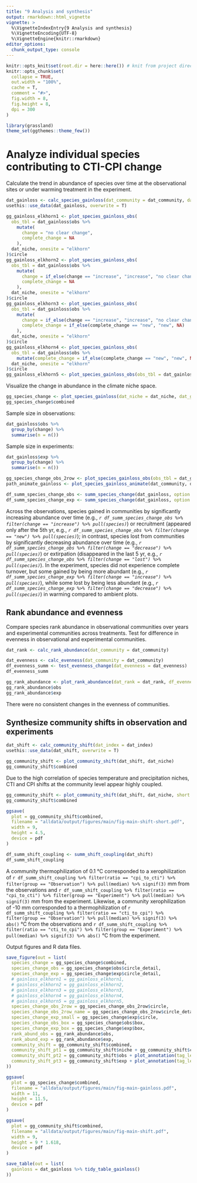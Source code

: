 ```yaml
---
title: "9 Analysis and synthesis"
output: rmarkdown::html_vignette
vignette: >
  %\VignetteIndexEntry{9 Analysis and synthesis}
  %\VignetteEncoding{UTF-8}
  %\VignetteEngine{knitr::rmarkdown}
editor_options: 
  chunk_output_type: console
---
```


```r
knitr::opts_knit$set(root.dir = here::here()) # knit from project directory
knitr::opts_chunk$set(
  collapse = TRUE,
  out.width = "100%",
  cache = T,
  comment = "#>",
  fig.width = 8,
  fig.height = 8,
  dpi = 300
)
```

```r
library(grassland)
theme_set(ggthemes::theme_few())
```

# Analyze individual species contributing to CTI-CPI change

Calculate the trend in abundance of species over time at the observational sites or under warming treatment in the experiment.
```r
dat_gainloss <- calc_species_gainloss(dat_community = dat_community, dat_niche = dat_niche)
usethis::use_data(dat_gainloss, overwrite = T)
```

```r
gg_gainloss_elkhorn1 <- plot_species_gainloss_obs(
  obs_tbl = dat_gainloss$obs %>%
    mutate(
      change = "no clear change",
      complete_change = NA
    ),
  dat_niche, onesite = "elkhorn"
)$circle
gg_gainloss_elkhorn2 <- plot_species_gainloss_obs(
  obs_tbl = dat_gainloss$obs %>%
    mutate(
      change = if_else(change == "increase", "increase", "no clear change"),
      complete_change = NA
    ),
  dat_niche, onesite = "elkhorn"
)$circle
gg_gainloss_elkhorn3 <- plot_species_gainloss_obs(
  obs_tbl = dat_gainloss$obs %>%
    mutate(
      change = if_else(change == "increase", "increase", "no clear change"),
      complete_change = if_else(complete_change == "new", "new", NA)
    ),
  dat_niche, onesite = "elkhorn"
)$circle
gg_gainloss_elkhorn4 <- plot_species_gainloss_obs(
  obs_tbl = dat_gainloss$obs %>%
    mutate(complete_change = if_else(complete_change == "new", "new", NA)),
  dat_niche, onesite = "elkhorn"
)$circle
gg_gainloss_elkhorn5 <- plot_species_gainloss_obs(obs_tbl = dat_gainloss$obs, dat_niche, onesite = "elkhorn")$circle
```

Visualize the change in abundance in the climate niche space.
```r
gg_species_change <- plot_species_gainloss(dat_niche = dat_niche, dat_gainloss = dat_gainloss)
gg_species_change$combined
```

Sample size in observations:
```r
dat_gainloss$obs %>%
  group_by(change) %>%
  summarise(n = n())
```

Sample size in experiments:
```r
dat_gainloss$exp %>%
  group_by(change) %>%
  summarise(n = n())
```

```r
gg_species_change_obs_2row <- plot_species_gainloss_obs(obs_tbl = dat_gainloss$obs, dat_niche, nrow = 2)
path_animate_gainloss <- plot_species_gainloss_animate(dat_community, dat_gainloss, dat_niche)
```

```r
df_summ_species_change_obs <- summ_species_change(dat_gainloss, option = "obs")
df_summ_species_change_exp <- summ_species_change(dat_gainloss, option = "exp")
```

Across the observations, species gained in communities by significantly increasing abundance over time (e.g., _`r df_summ_species_change_obs %>% filter(change == "increase") %>% pull(species)`_) or recruitment (appeared only after the 5th yr, e.g., _`r df_summ_species_change_obs %>% filter(change == "new") %>% pull(species)`_); in contrast, species lost from communities by significantly decreasing abundance over time (e.g., _`r df_summ_species_change_obs %>% filter(change == "decrease") %>% pull(species)`_) or extirpation (disappeared in the last 5 yr, e.g., _`r df_summ_species_change_obs %>% filter(change == "lost") %>% pull(species)`_). In the experiment, species did not experience complete turnover, but some gained by being more abundant (e.g., _`r df_summ_species_change_exp %>% filter(change == "increase") %>% pull(species)`_), while some lost by being less abundant (e.g., _`r df_summ_species_change_exp %>% filter(change == "decrease") %>% pull(species)`_) in warming compared to ambient plots.

## Rank abundance and evenness
Compare species rank abundance in observational communities over years and experimental communities across treatments. Test for difference in evenness in observational and experimental communities.

```r
dat_rank <- calc_rank_abundance(dat_community = dat_community)

dat_evenness <- calc_evenness(dat_community = dat_community)
df_evenness_summ <- test_evenness_change(dat_evenness = dat_evenness)
df_evenness_summ

gg_rank_abundance <- plot_rank_abundance(dat_rank = dat_rank, df_evenness_summ = df_evenness_summ)
gg_rank_abundance$obs
gg_rank_abundance$exp
```

There were no consistent changes in the evenness of communities.

## Synthesize community shifts in observation and experiments

```r
dat_shift <- calc_community_shift(dat_index = dat_index)
usethis::use_data(dat_shift, overwrite = T)
```

```r
gg_community_shift <- plot_community_shift(dat_shift, dat_niche)
gg_community_shift$combined
```
Due to the high correlation of species temperature and precipitation niches, CTI and CPI shifts at the community level appear highly coupled.

```r
gg_community_shift <- plot_community_shift(dat_shift, dat_niche, short = T)
gg_community_shift$combined

ggsave(
  plot = gg_community_shift$combined,
  filename = "alldata/output/figures/main/fig-main-shift-short.pdf",
  width = 9,
  height = 4.5,
  device = pdf
)
```

```r
df_summ_shift_coupling <- summ_shift_coupling(dat_shift)
df_summ_shift_coupling
```

A community thermophilization of 0.1 °C corresponded to a xerophilization of `r df_summ_shift_coupling %>% filter(ratio == "cpi_to_cti") %>% filter(group == "Observation") %>% pull(median) %>% signif(3)` mm from the observations and `r df_summ_shift_coupling %>% filter(ratio == "cpi_to_cti") %>% filter(group == "Experiment") %>% pull(median) %>% signif(3)` mm from the experiment. Likewise, a community xerophilization of -10 mm corresponded to a thermophilization of `r df_summ_shift_coupling %>% filter(ratio == "cti_to_cpi") %>% filter(group == "Observation") %>% pull(median) %>% signif(3) %>% abs()` °C from the observations and `r df_summ_shift_coupling %>% filter(ratio == "cti_to_cpi") %>% filter(group == "Experiment") %>% pull(median) %>% signif(3) %>% abs()` °C from the experiment.

Output figures and R data files.

```r
save_figure(out = list(
  species_change = gg_species_change$combined,
  species_change_obs = gg_species_change$obs$circle_detail,
  species_change_exp = gg_species_change$exp$circle_detail,
  # gainloss_elkhorn1 = gg_gainloss_elkhorn1,
  # gainloss_elkhorn2 = gg_gainloss_elkhorn2,
  # gainloss_elkhorn3 = gg_gainloss_elkhorn3,
  # gainloss_elkhorn4 = gg_gainloss_elkhorn4,
  # gainloss_elkhorn5 = gg_gainloss_elkhorn5,
  species_change_obs_2row = gg_species_change_obs_2row$circle,
  species_change_obs_2row_name = gg_species_change_obs_2row$circle_detail,
  species_change_exp_small = gg_species_change$exp$circle,
  species_change_obs_box = gg_species_change$obs$box,
  species_change_exp_box = gg_species_change$exp$box,
  rank_abund_obs = gg_rank_abundance$obs,
  rank_abund_exp = gg_rank_abundance$exp,
  community_shift = gg_community_shift$combined,
  community_shift_pt1 = gg_community_shift$niche + gg_community_shift$compare + plot_annotation(tag_levels = "A"),
  community_shift_pt2 = gg_community_shift$obs + plot_annotation(tag_levels = list("C")),
  community_shift_pt3 = gg_community_shift$exp + plot_annotation(tag_levels = list("D"))
))

ggsave(
  plot = gg_species_change$combined,
  filename = "alldata/output/figures/main/fig-main-gainloss.pdf",
  width = 11,
  height = 11.5,
  device = pdf
)

ggsave(
  plot = gg_community_shift$combined,
  filename = "alldata/output/figures/main/fig-main-shift.pdf",
  width = 9,
  height = 9 * 1.618,
  device = pdf
)

save_table(out = list(
  gainloss = dat_gainloss %>% tidy_table_gainloss()
))
```
